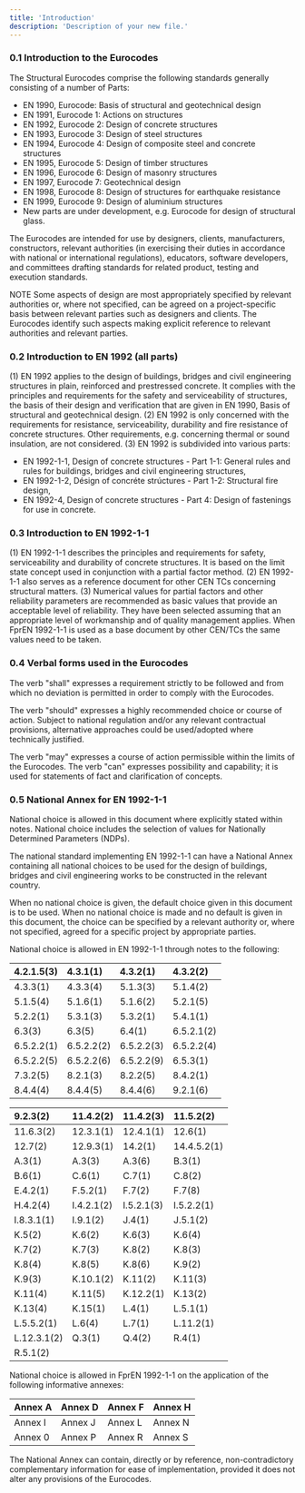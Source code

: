 ```yaml
---
title: 'Introduction'
description: 'Description of your new file.'
---
```


### 0.1 Introduction to the Eurocodes

The Structural Eurocodes comprise the following standards generally consisting of a number of Parts:

- EN 1990, Eurocode: Basis of structural and geotechnical design
- EN 1991, Eurocode 1: Actions on structures
- EN 1992, Eurocode 2: Design of concrete structures
- EN 1993, Eurocode 3: Design of steel structures
- EN 1994, Eurocode 4: Design of composite steel and concrete structures
- EN 1995, Eurocode 5: Design of timber structures
- EN 1996, Eurocode 6: Design of masonry structures
- EN 1997, Eurocode 7: Geotechnical design
- EN 1998, Eurocode 8: Design of structures for earthquake resistance
- EN 1999, Eurocode 9: Design of aluminium structures
- New parts are under development, e.g. Eurocode for design of structural glass.

The Eurocodes are intended for use by designers, clients, manufacturers, constructors, relevant authorities (in exercising their duties in accordance with national or international regulations), educators, software developers, and committees drafting standards for related product, testing and execution standards.

NOTE Some aspects of design are most appropriately specified by relevant authorities or, where not specified, can be agreed on a project-specific basis between relevant parties such as designers and clients. The Eurocodes identify such aspects making explicit reference to relevant authorities and relevant parties.

### 0.2 Introduction to EN 1992 (all parts)

(1) EN 1992 applies to the design of buildings, bridges and civil engineering structures in plain, reinforced and prestressed concrete. It complies with the principles and requirements for the safety and serviceability of structures, the basis of their design and verification that are given in EN 1990, Basis of structural and geotechnical design.
(2) EN 1992 is only concerned with the requirements for resistance, serviceability, durability and fire resistance of concrete structures. Other requirements, e.g. concerning thermal or sound insulation, are not considered.
(3) EN 1992 is subdivided into various parts:

- EN 1992-1-1, Design of concrete structures - Part 1-1: General rules and rules for buildings, bridges and civil engineering structures,
- EN 1992-1-2, Désign of concréte strúctures - Part 1-2: Structural fire design,
- EN 1992-4, Design of concrete structures - Part 4: Design of fastenings for use in concrete.


### 0.3 Introduction to EN 1992-1-1

(1) EN 1992-1-1 describes the principles and requirements for safety, serviceability and durability of concrete structures. It is based on the limit state concept used in conjunction with a partial factor method.
(2) EN 1992-1-1 also serves as a reference document for other CEN TCs concerning structural matters.
(3) Numerical values for partial factors and other reliability parameters are recommended as basic values that provide an acceptable level of reliability. They have been selected assuming that an appropriate level of workmanship and of quality management applies. When FprEN 1992-1-1 is used as a base document by other CEN/TCs the same values need to be taken.

### 0.4 Verbal forms used in the Eurocodes

The verb "shall" expresses a requirement strictly to be followed and from which no deviation is permitted in order to comply with the Eurocodes.

The verb "should" expresses a highly recommended choice or course of action. Subject to national regulation and/or any relevant contractual provisions, alternative approaches could be used/adopted where technically justified.

The verb "may" expresses a course of action permissible within the limits of the Eurocodes.
The verb "can" expresses possibility and capability; it is used for statements of fact and clarification of concepts.

### 0.5 National Annex for EN 1992-1-1

National choice is allowed in this document where explicitly stated within notes. National choice includes the selection of values for Nationally Determined Parameters (NDPs).

The national standard implementing EN 1992-1-1 can have a National Annex containing all national choices to be used for the design of buildings, bridges and civil engineering works to be constructed in the relevant country.

When no national choice is given, the default choice given in this document is to be used.
When no national choice is made and no default is given in this document, the choice can be specified by a relevant authority or, where not specified, agreed for a specific project by appropriate parties.

National choice is allowed in EN 1992-1-1 through notes to the following:

| 4.2.1.5(3) | 4.3.1(1) | 4.3.2(1) | 4.3.2(2) |
| :--- | :--- | :--- | :--- |
| 4.3.3(1) | 4.3.3(4) | 5.1.3(3) | 5.1.4(2) |
| 5.1.5(4) | 5.1.6(1) | 5.1.6(2) | 5.2.1(5) |
| 5.2.2(1) | 5.3.1(3) | 5.3.2(1) | 5.4.1(1) |
| 6.3(3) | 6.3(5) | 6.4(1) | 6.5.2.1(2) |
| 6.5.2.2(1) | 6.5.2.2(2) | 6.5.2.2(3) | 6.5.2.2(4) |
| 6.5.2.2(5) | 6.5.2.2(6) | 6.5.2.2(9) | 6.5.3(1) |
| 7.3.2(5) | 8.2.1(3) | 8.2.2(5) | 8.4.2(1) |
| 8.4.4(4) | 8.4.4(5) | 8.4.4(6) | 9.2.1(6) |


| 9.2.3(2) | 11.4.2(2) | 11.4.2(3) | 11.5.2(2) |
| :--- | :--- | :--- | :--- |
| 11.6.3(2) | 12.3.1(1) | 12.4.1(1) | 12.6(1) |
| 12.7(2) | 12.9.3(1) | 14.2(1) | 14.4.5.2(1) |
| A.3(1) | A.3(3) | A.3(6) | B.3(1) |
| B.6(1) | C.6(1) | C.7(1) | C.8(2) |
| E.4.2(1) | F.5.2(1) | F.7(2) | F.7(8) |
| H.4.2(4) | I.4.2.1(2) | I.5.2.1(3) | I.5.2.2(1) |
| I.8.3.1(1) | I.9.1(2) | J.4(1) | J.5.1(2) |
| K.5(2) | K.6(2) | K.6(3) | K.6(4) |
| K.7(2) | K.7(3) | K.8(2) | K.8(3) |
| K.8(4) | K.8(5) | K.8(6) | K.9(2) |
| K.9(3) | K.10.1(2) | K.11(2) | K.11(3) |
| K.11(4) | K.11(5) | K.12.2(1) | K.13(2) |
| K.13(4) | K.15(1) | L.4(1) | L.5.1(1) |
| L.5.5.2(1) | L.6(4) | L.7(1) | L.11.2(1) |
| L.12.3.1(2) | Q.3(1) | Q.4(2) | R.4(1) |
| R.5.1(2) |  |  |  |

National choice is allowed in FprEN 1992-1-1 on the application of the following informative annexes:

| Annex A | Annex D | Annex F | Annex H |
| :--- | :--- | :--- | :--- |
| Annex I | Annex J | Annex L | Annex N |
| Annex 0 | Annex P | Annex R | Annex S |

The National Annex can contain, directly or by reference, non-contradictory complementary information for ease of implementation, provided it does not alter any provisions of the Eurocodes.
